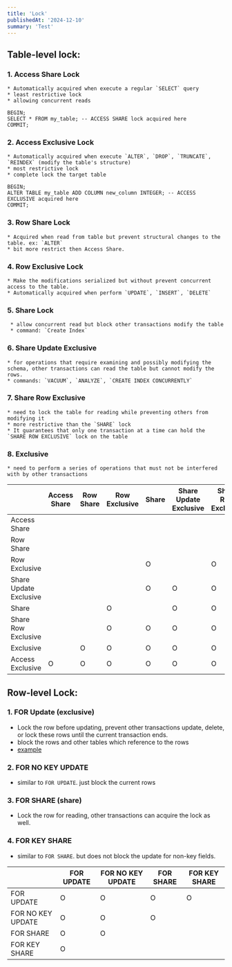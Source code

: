 ```yaml
---
title: 'Lock'
publishedAt: '2024-12-10'
summary: 'Test'
---
```


## Table-level lock:
### 1.  Access Share Lock
	* Automatically acquired when execute a regular `SELECT` query
	* least restrictive lock
	* allowing concurrent reads
```
BEGIN;
SELECT * FROM my_table; -- ACCESS SHARE lock acquired here
COMMIT;
```

### 2. Access Exclusive Lock
	* Automatically acquired when execute `ALTER`, `DROP`, `TRUNCATE`, `REINDEX` (modify the table's structure)
	* most restrictive lock
	* complete lock the target table
```
BEGIN; 
ALTER TABLE my_table ADD COLUMN new_column INTEGER; -- ACCESS EXCLUSIVE acquired here 
COMMIT;
```
### 3. Row Share Lock
	* Acquired when read from table but prevent structural changes to the table. ex: `ALTER`
	* bit more restrict then Access Share. 
### 4. Row Exclusive Lock
	* Make the modifications serialized but without prevent concurrent access to the table.
	* Automatically acquired when perform `UPDATE`, `INSERT`, `DELETE`
### 5. **Share Lock**
	 * allow concurrent read but block other transactions modify the table
	 * command: `Create Index`
### 6. Share Update Exclusive
	* for operations that require examining and possibly modifying the schema, other transactions can read the table but cannot modify the rows. 
	* commands: `VACUUM`, `ANALYZE`, `CREATE INDEX CONCURRENTLY`
### 7. Share Row Exclusive
	* need to lock the table for reading while preventing others from modifying it
	* more restrictive than the `SHARE` lock
	* It guarantees that only one transaction at a time can hold the `SHARE ROW EXCLUSIVE` lock on the table
### 8. Exclusive
	* need to perform a series of operations that must not be interfered with by other transactions

|                        | Access Share | Row Share | Row Exclusive | Share | Share Update Exclusive | Share Row Exclusive | Exclusive | Access Exclusive|
| ---------------------- | ------------ |  --------- | ------------- | ----- | ---------------------- | ------------------- | --------- | --------- |
| Access Share           |              |                   |               |       |                       |                     |           | O |
| Row Share              |              |                  |               |       |                        |                     |       O    | O |
| Row Exclusive          |              |                  |               |  O     |                        |          O           |    O       | O |
| Share Update Exclusive |              |                |               |  O     |         O               |          O           |     O      | O |
| Share                  |              |                   |      O         |       |         O               |          O           |    O       | O |
| Share Row Exclusive    |              |                 |      O         |   O    |          O              |         O            |     O      | O |
| Exclusive              |              |           O      |     O          |  O     |        O                |          O           |   O        | O |
| Access Exclusive       |     O         |            O       |      O         |  O     |       O                |          O           |   O        | O |

## Row-level Lock:

### 1.  FOR Update (exclusive)
* Lock the row before updating, prevent other transactions update, delete, or lock these rows until the current transaction ends.
* block the rows and other tables which reference to the rows
* [example](https://medium.com/gofreight_hq/mysql-deadlock-investigation-b938f926f977)
### 2. FOR NO KEY UPDATE
* similar to `FOR UPDATE`. just block the current rows
### 3. FOR SHARE (share)
* Lock the row for reading, other transactions can acquire the lock as well.
### 4. FOR KEY SHARE
* similar to `FOR SHARE`. but does not block the update for non-key fields.

|                   | FOR UPDATE | FOR NO KEY UPDATE | FOR SHARE | FOR KEY SHARE |
| ----------------- | ---------- | ----------------- | --------- | ------------- |
| FOR UPDATE        |      O      |         O          |    O       |       O        |
| FOR NO KEY UPDATE |      O      |         O          |    O       |               |
| FOR SHARE         |      O      |         O          |           |               |
| FOR KEY SHARE     |      O      |                   |           |               |
